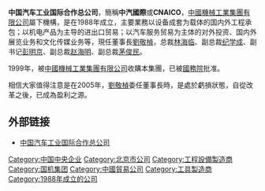 '''中国汽车工业国际合作总公司'''，簡稱'''中汽國際'''或'''CNAICO'''，[[中國機械工業集團有限公司|中國機械工業集團有限公司]]屬下機構，是在1988年成立，主要業務以设备成套为载体的国内外工程承包；以机电产品为主导的进出口贸易；以汽车服务贸易为主体的对外投资、国内外展览业务和文化传媒业务等，現任董事長[[劉敬楨|劉敬楨]]，总裁[[林海临|林海临]]、副总裁[[纪学成|纪学成]]、副书记[[彭明京|彭明京]]、副总裁[[赵海明|赵海明]]、副总裁[[茅俊民|茅俊民]]。

1999年，被[[中國機械工業集團有限公司|中國機械工業集團有限公司]]收購本集團，已被[[中华人民共和国国务院|國務院]]批准。

相信大家值得注意是在2005年，[[劉敬楨|劉敬楨]]委任董事長時，是處於虧損狀態，自從改革之後，已成為盈利之源。

== 外部链接 ==
* [http://www.cnaico.com.cn 中国汽车工业国际合作总公司]{{Wayback|url=http://www.cnaico.com.cn/ |date=20200723105137 }}

[[Category:中国中央企业|Category:中国中央企业]]
[[Category:北京市公司|Category:北京市公司]]
[[Category:工程設備製造商|Category:工程設備製造商]]
[[Category:国机集团|Category:国机集团]]
[[Category:中國貿易公司|Category:中國貿易公司]]
[[Category:工具製造商|Category:工具製造商]]
[[Category:1988年成立的公司|Category:1988年成立的公司]]